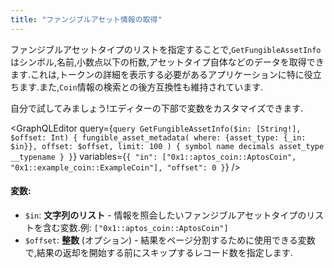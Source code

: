 ```yaml
---
title: "ファンジブルアセット情報の取得"
---
```




ファンジブルアセットタイプのリストを指定することで,`GetFungibleAssetInfo`はシンボル,名前,小数点以下の桁数,アセットタイプ自体などのデータを取得できます.これは,トークンの詳細を表示する必要があるアプリケーションに特に役立ちます.また,`Coin`情報の検索との後方互換性も維持されています.

<Aside type="note">
  自分で試してみましょう!エディターの下部で変数をカスタマイズできます.
</Aside>

<GraphQLEditor
  query={`query GetFungibleAssetInfo($in: [String!], $offset: Int) {
fungible_asset_metadata(
where: {asset_type: {_in: $in}},
offset: $offset,
limit: 100
) {
symbol
name
decimals
asset_type
__typename
}
}`}
  variables={`{
"in": ["0x1::aptos_coin::AptosCoin", "0x1::example_coin::ExampleCoin"],
"offset": 0
}`}
/>

#### 変数:

- `$in`: **文字列のリスト** - 情報を照会したいファンジブルアセットタイプのリストを含む変数.例: `["0x1::aptos_coin::AptosCoin"]`
- `$offset`: **整数** (オプション) - 結果をページ分割するために使用できる変数で,結果の返却を開始する前にスキップするレコード数を指定します.

